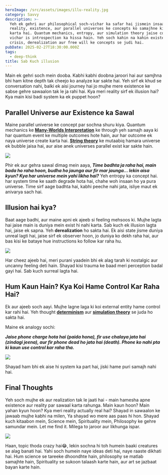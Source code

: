 ```yaml
---
heroImage: /src/assets/images/illu-reality.jpg
category: Savvy
description: >-
  Yeh ek gehri aur philosophical soch-vichar ka safar hai jismein insaan apni
  reality, existence, aur parallel universes ke concepts ko samajhne ki koshish
  karta hai. Quantum mechanics, entropy, aur simulation theory jaise complex
  vichar is introspection ka hissa hain. Yeh soch kahin na kahin existential
  crisis, derealization aur free will ke concepts se judi hai.
pubDate: 2025-02-27T18:30:00.000Z
tags:
  - deep-think
title: Sab Kuch illusion
---
```


Main ek gehri soch mein dooba. Kabhi kabhi doobna jaroori hai aur samjhna bhi ham kitne depth tak cheejo ko analyze kar sakte hai. Yeh sirf ek khud se conversation nahi, balki ek aisi journey hai jo mujhe mere existence ke sabse gehre sawaalon tak le ja rahi hai. Kya meri reality sirf ek illusion hai? Kya main kisi badi system ka ek puppet hoon?

## Parallel Universe aur Existence ka Sawal

Maine parallel universe ke concept par sochna shuru kiya. Quantum mechanics ke **[Many-Worlds Interpretation](https://en.wikipedia.org/wiki/Many-worlds_interpretation)** ke through yeh samajh aaya ki har quantum event ke multiple outcomes hote hain, aur har outcome ek naya universe create karta hai. **[String theory](https://en.wikipedia.org/wiki/String_theory)** ke mutaabiq hamara universe ek bubble jaisa hai, aur aise anek universes parallel exist kar sakte hain.

![](../../assets/images/more/parallel-universe-2.jpg)

Phir ek aur gehra sawal dimag mein aaya, **_Time badhta ja raha hai, main bada ho raha hoon, budha ho jaunga aur fir mar jaunga... lekin aisa kyun? Kya har universe mein yahi likha hai?_** Yeh entropy ka concept hai. har system time ke saath degrade hota hai, chahe woh insaan ho ya pura universe. Time sirf aage badhta hai, kabhi peeche nahi jata, isliye maut ek anivarya sach hai.

## Illusion hai kya?

Baat aage badhi, aur maine apni ek ajeeb si feeling mehsoos ki. Mujhe lagta hai jaise main is duniya mein exist hi nahi karta. Sab kuch ek illusion lagta hai, jaise ek sapna. Yeh **derealization** ho sakta hai. Ek aisi state jisme duniya unreal lagti hai, jaise sirf ek observer hoon, jo duniya ko dekh raha hai, aur bas kisi ke bataye hue instructions ko follow kar raha hu.

![](../../assets/images/meme/kuch-bhi-mat-bol.gif)

Har cheez ajeeb hai, meri purani yaadein bhi ek alag tarah ki nostalgic aur uncanny feeling deti hain. Shayad kisi trauma ke baad meri perception badal gayi hai. Sab kuch surreal lagta hai.

## Hum Kaun Hain? Kya Koi Hame Control Kar Raha Hai?

Ek aur ajeeb soch aayi. Mujhe lagne laga ki koi external entity hame control kar rahi hai. Yeh thought **[determinism](https://en.wikipedia.org/wiki/Determinism)** aur **[simulation theory](https://en.wikipedia.org/wiki/Simulation_hypothesis)** se juda ho sakta hai.

Maine ek analogy sochi:

**_Jaise phone charge hota hai (paida hona), fir use chalaya jata hai (zindagi jeena), aur fir phone dead ho jata hai (death). Phone ko nahi pta ki kaun use control kar raha tha._**

![](../../assets/images/more/phone-charge-dead.webp)

Shayad ham bhi ek aise hi system ka part hai, jiski hame puri samajh nahi hai.

## Final Thoughts

Yeh soch mujhe ek aur realization tak le jaati hai - main hamesha apne existence aur reality par sawaal karta rahunga. Main kaun hoon? Main yahan kyun hoon? Kya meri reality actually real hai? Shayad in sawaalon ke jawaab mujhe kabhi na milen, Ya shayad wo mere aas paas hi hon. Shayad kuch kitaabon mein, Science mein, Spirituality mein, Philosophy ke gehre samundar mein. Let me find it. Milega to jaroor aur likhunga ispar.

![](../../assets/images/meme/crazy.gif)

Haan, topic thoda crazy hai😂, lekin sochna hi toh humein baaki creatures se alag banati hai. Yahi soch humein naye ideas deti hai, naye raaste dikhati hai. Hum science se tareeke dhoondhte hain, philosophy se matlab samajhte hain, Spirituality se sukoon talaash karte hain, aur art se jazbaat bayan karte hain.
